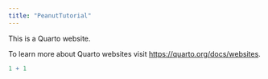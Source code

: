 ```yaml
---
title: "PeanutTutorial"
---
```


This is a Quarto website.

To learn more about Quarto websites visit <https://quarto.org/docs/websites>.

```r
1 + 1
```

